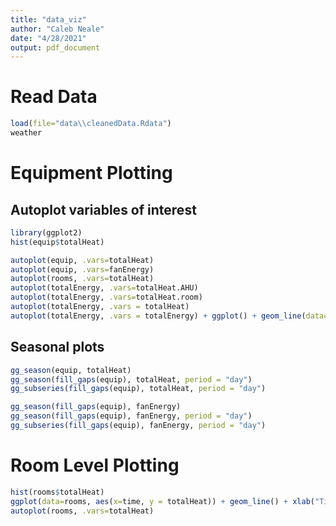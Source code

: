 ```yaml
---
title: "data_viz"
author: "Caleb Neale"
date: "4/28/2021"
output: pdf_document
---
```

# Read Data
```r
load(file="data\\cleanedData.Rdata")
weather
```


# Equipment Plotting
## Autoplot variables of interest
```r
library(ggplot2)
hist(equip$totalHeat)

autoplot(equip, .vars=totalHeat)
autoplot(equip, .vars=fanEnergy)
autoplot(rooms, .vars=totalHeat)
autoplot(totalEnergy, .vars=totalHeat.AHU)
autoplot(totalEnergy, .vars=totalHeat.room)
autoplot(totalEnergy, .vars = totalHeat)
autoplot(totalEnergy, .vars = totalEnergy) + ggplot() + geom_line(data=weather, x= weather$obsTimeLocal, y=weather$tempAvg)
```

## Seasonal plots
```r
gg_season(equip, totalHeat)
gg_season(fill_gaps(equip), totalHeat, period = "day")
gg_subseries(fill_gaps(equip), totalHeat, period = "day")

gg_season(fill_gaps(equip), fanEnergy)
gg_season(fill_gaps(equip), fanEnergy, period = "day")
gg_subseries(fill_gaps(equip), fanEnergy, period = "day")

```

# Room Level Plotting
```r
hist(rooms$totalHeat)
ggplot(data=rooms, aes(x=time, y = totalHeat)) + geom_line() + xlab("Time") + ylab("Total Heat (kW)")
autoplot(rooms, .vars=totalHeat)

```